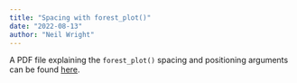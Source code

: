 ```yaml
---
title: "Spacing with forest_plot()"
date: "2022-08-13"
author: "Neil Wright"
---
```


A PDF file explaining the `forest_plot()` spacing and positioning arguments can be found [here](make_forest_plot-spacing.pdf).
